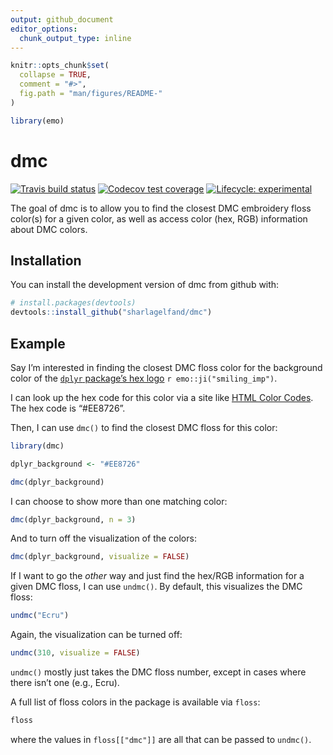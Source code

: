 ```yaml
---
output: github_document
editor_options: 
  chunk_output_type: inline
---
```


<!-- README.md is generated from README.Rmd. Please edit that file -->

```r
knitr::opts_chunk$set(
  collapse = TRUE,
  comment = "#>",
  fig.path = "man/figures/README-"
)

library(emo)
```

# dmc

<!-- badges: start -->
[![Travis build status](https://travis-ci.org/sharlagelfand/dmc.svg?branch=master)](https://travis-ci.org/sharlagelfand/dmc)
[![Codecov test coverage](https://codecov.io/gh/sharlagelfand/dmc/branch/master/graph/badge.svg)](https://codecov.io/gh/sharlagelfand/dmc?branch=master)
[![Lifecycle: experimental](https://img.shields.io/badge/lifecycle-experimental-orange.svg)](https://www.tidyverse.org/lifecycle/#experimental)
<!-- badges: end -->

The goal of dmc is to allow you to find the closest DMC embroidery floss color(s) for a given color, as well as access color (hex, RGB) information about DMC colors.

## Installation

You can install the development version of dmc from github with:

``` r
# install.packages(devtools)
devtools::install_github("sharlagelfand/dmc")
```

## Example

Say I'm interested in finding the closest DMC floss color for the background color of the [`dplyr` package's hex logo](https://github.com/tidyverse/dplyr/blob/master/man/figures/logo.png) `r emo::ji("smiling_imp")`.

I can look up the hex code for this color via a site like [HTML Color Codes](https://html-color-codes.info/colors-from-image/). The hex code is "#EE8726".

Then, I can use `dmc()` to find the closest DMC floss for this color:

```r
library(dmc)

dplyr_background <- "#EE8726"

dmc(dplyr_background)
```

I can choose to show more than one matching color:

```r
dmc(dplyr_background, n = 3)
```

And to turn off the visualization of the colors:

```r
dmc(dplyr_background, visualize = FALSE)
```

If I want to go the *other* way and just find the hex/RGB information for a given DMC floss, I can use `undmc()`. By default, this visualizes the DMC floss:

```r
undmc("Ecru")
```

Again, the visualization can be turned off:

```r
undmc(310, visualize = FALSE)
```

`undmc()` mostly just takes the DMC floss number, except in cases where there isn't one (e.g., Ecru).

A full list of floss colors in the package is available via `floss`:

```r
floss
```

where the values in `floss[["dmc"]]` are all that can be passed to `undmc()`.
